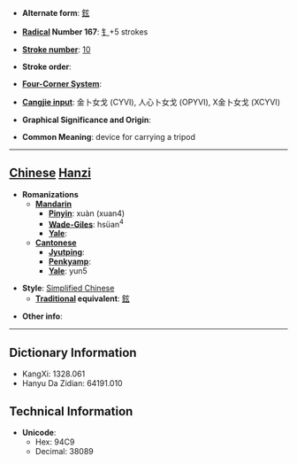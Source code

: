 * '''Alternate form''': [[鉉]]

* '''[[Wiktionary:Chinese radical index| Radical]] Number 167''': [[Wiktionary:Chinese radical index 钅|钅]]+5 strokes

* '''[[Wiktionary:Chinese total strokes index|Stroke number]]''': [[Wiktionary:Chinese total strokes index 10|10]]

* '''Stroke order''': 

* '''[[Wiktionary:Chinese four corner index|Four-Corner System]]''': 

* '''[[Wiktionary:Chinese Cangjie index|Cangjie input]]''': 金卜女戈 (CYVI), 人心卜女戈 (OPYVI), X金卜女戈 (XCYVI)

* '''Graphical Significance and Origin''': 

* '''Common Meaning''': device for carrying a tripod

----

== [[Chinese]] [[Hanzi]] ==

* '''Romanizations'''
** '''[[Mandarin]]'''
*** '''[[Pinyin]]''': xuàn (xuan4)
*** '''[[Wade-Giles]]''': hsüan<sup>4</sup>
*** '''[[Yale]]''': 
** '''[[Cantonese]]'''
*** '''[[Jyutping]]''':
*** '''[[Penkyamp]]''': 
*** '''[[Yale]]''': yun5

* '''Style''': [[Simplified Chinese]] 
** '''[[Traditional Chinese|Traditional]] equivalent''': [[鉉]]

* '''Other info''': 

----

== Dictionary Information ==

* KangXi: 1328.061
* Hanyu Da Zidian: 64191.010

== Technical Information ==

* '''Unicode''':
** Hex: 94C9
** Decimal: 38089